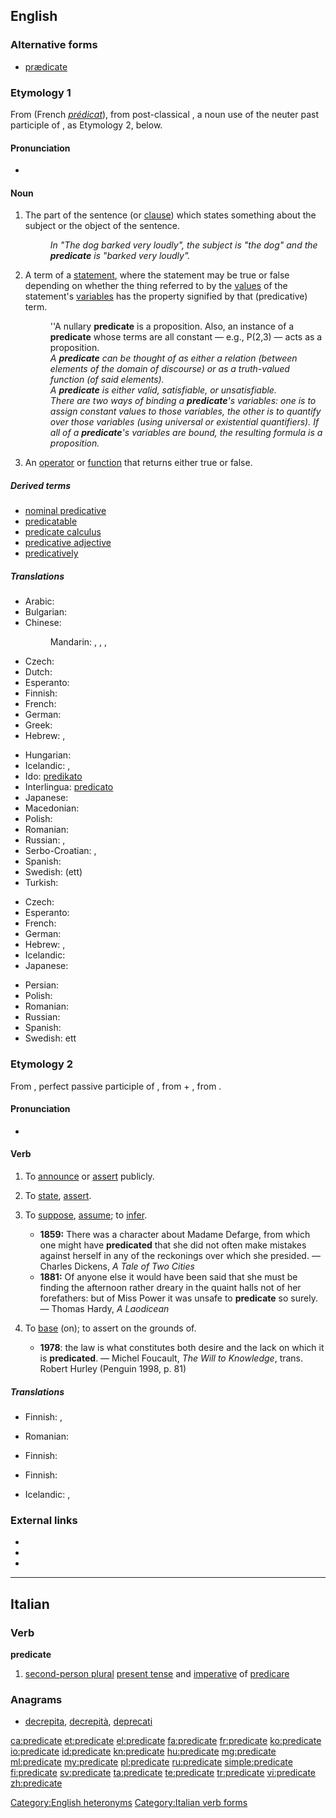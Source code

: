 ==English==

{{wikipedia}}

===Alternative forms===
* [[prædicate]] {{qualifier|archaic}}

===Etymology 1===
From {{etyl|frm|en}} {{term|predicate|lang=frm}} (French ''[[prédicat]]''), from post-classical {{etyl|LL.}} {{term|praedicatum||lang=la|thing said of a subject}}, a noun use of the neuter past participle of {{term|praedico|praedicare|lang=la|proclaim}}, as Etymology 2, below.

====Pronunciation====
* {{IPA|/ˈprɛdɪkət/}}

====Noun====
{{en-noun}}

# {{grammar}} The part of the sentence (or [[clause]]) which states something about the subject or the object of the sentence.
#: ''In "The dog barked very loudly", the subject is "the dog" and the '''predicate''' is "barked very loudly".''
# {{logic}} A term of a [[statement]], where the statement may be true or false depending on whether the thing referred to by the [[value]]s of the statement's [[variable]]s has the property signified by that (predicative) term.
#: ''A nullary '''predicate''' is a proposition.  Also, an instance of a '''predicate''' whose terms are all constant &mdash; e.g., P(2,3) &mdash; acts as a proposition.
#: ''A '''predicate''' can be thought of as either a relation (between elements of the domain of discourse) or as a truth-valued function (of said elements).''
#: ''A '''predicate''' is either valid, satisfiable, or unsatisfiable.''
#: ''There are two ways of binding a <b>predicate</b>'s variables: one is to assign constant values to those variables, the other is to quantify over those variables (using universal or existential quantifiers).  If all of a <b>predicate</b>'s variables are bound, the resulting formula is a proposition.''
# {{computing}} An [[operator]] or [[function]] that returns either true or false.

=====Derived terms=====
* [[nominal predicative]]
* [[predicatable]]
* [[predicate calculus]]
* [[predicative adjective]]
* [[predicatively]]

=====Translations=====
{{trans-top|grammar}}
* Arabic: {{t-|ar|خبر|m|tr=khábar}}
* Bulgarian: {{t+|bg|сказуемо|n|tr=skazuemo}}
* Chinese:
*: Mandarin: {{t|cmn|謂語|sc=Hani}},  {{t|cmn|谓语|tr=wèiyǔ|sc=Hani}},  {{t|cmn|述語|sc=Hani}},  {{t|cmn|述语|tr=shùyǔ|sc=Hani}}
* Czech: {{t-|cs|přísudek|m}}
* Dutch: {{t+|nl|gezegde|n}}
* Esperanto: {{t-|eo|predikato}}
* Finnish: {{t+|fi|predikaatti}}
* French: {{t+|fr|prédicat|m}}
* German: {{t+|de|Prädikat|n}}
* Greek: {{t+|el|κατηγόρημα|n|tr=katigórima}}
* Hebrew: {{t+|he|נשוא|tr=nasu}}, {{t+|he|נשוא|m|tr=na-su|sc=Hebr}}
{{trans-mid}}
* Hungarian: {{t+|hu|állítmány}}
* Icelandic: {{t-|is|umsögn|f}}, {{t-|is|umsagnarliður|m}}
* Ido: [[predikato]] {{m}}
* Interlingua: [[predicato]]
* Japanese: {{t+|ja|述語|tr=じゅつご, jutsugo}}
* Macedonian: {{t-|mk|прирок|m|tr=prírok}}
* Polish: {{t+|pl|orzeczenie|n}}
* Romanian: {{t-|ro|predicat|n}}
* Russian: {{t+|ru|сказуемое|n|tr=skazújemoje}}, {{t+|ru|предикат|m|tr=predikát}}
* Serbo-Croatian: {{t-|sh|predikat|m}},  {{t-|sh|prirok|m}}
* Spanish: {{t+|es|predicado|m}}
* Swedish: (ett) {{t+|sv|predikat}}
* Turkish: {{t+|tr|yüklem}}
{{trans-bottom}}

{{trans-top|logic}}
* Czech: {{t-|cs|predikát|m}}
* Esperanto: {{t-|eo|predikato}}
* French: {{t+|fr|prédicat|m}}
* German: {{t+|de|Prädikat|n}}
* Hebrew: {{t-|he|פרדיקט|m|sc=Hebr}}, {{t-|he|פדיקט|m|tr=predicat|sc=Hebr}}
* Icelandic: {{t-|is|umsagnarökfræði|f}}
* Japanese: {{t+|ja|述語|tr=じゅつご, jutsugo|sc=Jpan}}
{{trans-mid}}
* Persian: {{t+|fa|محمول|sc=fa-Arab}}
* Polish: {{t-|pl|predykat|m}}
* Romanian: {{t-|ro|predicat|n}}
* Russian: {{t+|ru|предикат|m|tr=predikát}}
* Spanish: {{t+|es|predicado|m}}
* Swedish: ett {{t+|sv|predikat}}
{{trans-bottom}}

===Etymology 2===
From {{etyl|la|en}} {{term|praedicatus|predicātus|lang=la}}, perfect passive participle of {{term|praedico|praedicō|lang=la}}, from {{term|prae|lang=la}} + {{term|dico|dicō|declare, proclaim}}, from {{term|dico|dicō|say, tell|lang=la}}.

====Pronunciation====
* {{IPA|/ˈprɛdɪˌkeɪt/}}

====Verb====
{{en-verb|predicat|ing}}

# {{transitive}} To [[announce]] or [[assert]] publicly.
# {{transitive|logic}} To [[state]], [[assert]].
# {{transitive}} To [[suppose]], [[assume]]; to [[infer]].
#* '''1859:''' There was a character about Madame Defarge, from which one might have '''predicated''' that she did not often make mistakes against herself in any of the reckonings over which she presided. — Charles Dickens, ''A Tale of Two Cities''
#* '''1881:''' Of anyone else it would have been said that she must be finding the afternoon rather dreary in the quaint halls not of her forefathers:  but of Miss Power it was unsafe to '''predicate''' so surely. — Thomas Hardy, ''A Laodicean''
# {{transitive|originally US}} To [[base]] (on); to assert on the grounds of.
#* '''1978''': the law is what constitutes both desire and the lack on which it is '''predicated'''. — Michel Foucault, ''The Will to Knowledge'', trans. Robert Hurley (Penguin 1998, p. 81)

=====Translations=====
{{trans-top|to announce or assert publicly}}
* Finnish: {{t+|fi|ilmoittaa}}, {{t+|fi|vakuuttaa}}
{{trans-mid}}
* Romanian: {{t-|ro|(a) predica}}
{{trans-bottom}}

{{trans-top|logic: to state or assert}}
* Finnish: {{t+|fi|väittää}}
{{trans-mid}}
{{trans-bottom}}

{{trans-top|to suppose assume, infer}}
* Finnish: {{t+|fi|olettaa}}
{{trans-mid}}
{{trans-bottom}}

{{trans-top|to base on, to assert on the grounds of}}
* Icelandic: {{t-|is|byggja á}}, {{t-|is|grundvalla á}}
{{trans-mid}}
{{trans-bottom}}

===External links===
* {{R:Webster 1913}}
* {{R:Century 1911}}
* {{R:OneLook}}

[[Category:English heteronyms]]

----

==Italian==

===Verb===
'''predicate'''

# [[second-person plural]] [[present tense]] and [[imperative]] of [[predicare]]

===Anagrams===
* [[decrepita#Italian|decrepita]], [[decrepità#Italian|decrepità]], [[deprecati#Italian|deprecati]]

[[Category:Italian verb forms]]

[[ca:predicate]]
[[et:predicate]]
[[el:predicate]]
[[fa:predicate]]
[[fr:predicate]]
[[ko:predicate]]
[[io:predicate]]
[[id:predicate]]
[[kn:predicate]]
[[hu:predicate]]
[[mg:predicate]]
[[ml:predicate]]
[[my:predicate]]
[[pl:predicate]]
[[ru:predicate]]
[[simple:predicate]]
[[fi:predicate]]
[[sv:predicate]]
[[ta:predicate]]
[[te:predicate]]
[[tr:predicate]]
[[vi:predicate]]
[[zh:predicate]]
